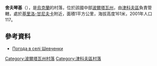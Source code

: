 {{coord|49|58|17|N|34|22|40|E|scale:100000_region:UA|display=title}}

'''舍夫琴基'''（{{lang-uk|Шевченки}}），是[[烏克蘭|烏克蘭]]的村落，位於該國中部[[波爾塔瓦州|波爾塔瓦州]]，由[[津科夫區|津科夫區]]負責管轄，處於[[基里洛-甘尼夫卡|基里洛-甘尼夫卡]]附近，面積1平方公里，海拔高度161米，2001年人口117。

==參考資料==
* [http://weather.in.ua/ua/poltavskaja/28760 Погода в селі Шевченки]

{{DEFAULTSORT:Шевченки}}
[[Category:波爾塔瓦州村落|Category:波爾塔瓦州村落]]
[[Category:津科夫區村落|Category:津科夫區村落]]


{{Poltava-geo-stub}}